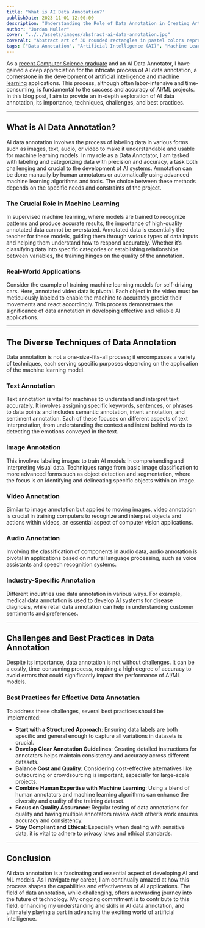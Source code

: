 ```yaml
---
title: "What is AI Data Annotation?"
publishDate: 2023-11-01 12:00:00
description: "Understanding the Role of Data Annotation in Creating Artificial Intelligence."
author: "Jordan Muller"
cover: "../../assets/images/abstract-ai-data-annotation.jpg"
coverAlt: "Abstract art of 3D rounded rectangles in pastel colors representing AI data annotation, floating and overlapping against a white backdrop."
tags: ["Data Annotation", "Artificial Intelligence (AI)", "Machine Learning (ML)"]
---
```


As a [recent Computer Science graduate](/blog/graduating-with-bachelors-in-comp-sci/) and an AI Data Annotator, I have gained a deep appreciation for the intricate process of AI data annotation, a cornerstone in the development of [artificial intelligence](/blog/tags/Artificial%20Intelligence) and [machine learning](/blog/tags/Machine%20Learning) applications. This process, although often labor-intensive and time-consuming, is fundamental to the success and accuracy of AI/ML projects. In this blog post, I aim to provide an in-depth exploration of AI data annotation, its importance, techniques, challenges, and best practices.

---

## What is AI Data Annotation?

AI data annotation involves the process of labeling data in various forms such as images, text, audio, or video to make it understandable and usable for machine learning models. In my role as a Data Annotator, I am tasked with labeling and categorizing data with precision and accuracy, a task both challenging and crucial to the development of AI systems. Annotation can be done manually by human annotators or automatically using advanced machine learning algorithms and tools. The choice between these methods depends on the specific needs and constraints of the project.

### The Crucial Role in Machine Learning

In supervised machine learning, where models are trained to recognize patterns and produce accurate results, the importance of high-quality annotated data cannot be overstated. Annotated data is essentially the teacher for these models, guiding them through various types of data inputs and helping them understand how to respond accurately. Whether it’s classifying data into specific categories or establishing relationships between variables, the training hinges on the quality of the annotation.

### Real-World Applications

Consider the example of training machine learning models for self-driving cars. Here, annotated video data is pivotal. Each object in the video must be meticulously labeled to enable the machine to accurately predict their movements and react accordingly. This process demonstrates the significance of data annotation in developing effective and reliable AI applications.

---

## The Diverse Techniques of Data Annotation

Data annotation is not a one-size-fits-all process; it encompasses a variety of techniques, each serving specific purposes depending on the application of the machine learning model.

### Text Annotation

Text annotation is vital for machines to understand and interpret text accurately. It involves assigning specific keywords, sentences, or phrases to data points and includes semantic annotation, intent annotation, and sentiment annotation. Each of these focuses on different aspects of text interpretation, from understanding the context and intent behind words to detecting the emotions conveyed in the text.

### Image Annotation

This involves labeling images to train AI models in comprehending and interpreting visual data. Techniques range from basic image classification to more advanced forms such as object detection and segmentation, where the focus is on identifying and delineating specific objects within an image.

### Video Annotation

Similar to image annotation but applied to moving images, video annotation is crucial in training computers to recognize and interpret objects and actions within videos, an essential aspect of computer vision applications.

### Audio Annotation

Involving the classification of components in audio data, audio annotation is pivotal in applications based on natural language processing, such as voice assistants and speech recognition systems.

### Industry-Specific Annotation

Different industries use data annotation in various ways. For example, medical data annotation is used to develop AI systems for disease diagnosis, while retail data annotation can help in understanding customer sentiments and preferences.

---

## Challenges and Best Practices in Data Annotation

Despite its importance, data annotation is not without challenges. It can be a costly, time-consuming process, requiring a high degree of accuracy to avoid errors that could significantly impact the performance of AI/ML models.

### Best Practices for Effective Data Annotation

To address these challenges, several best practices should be implemented:

- **Start with a Structured Approach**: Ensuring data labels are both specific and general enough to capture all variations in datasets is crucial.
- **Develop Clear Annotation Guidelines**: Creating detailed instructions for annotators helps maintain consistency and accuracy across different datasets.
- **Balance Cost and Quality**: Considering cost-effective alternatives like outsourcing or crowdsourcing is important, especially for large-scale projects.
- **Combine Human Expertise with Machine Learning**: Using a blend of human annotators and machine learning algorithms can enhance the diversity and quality of the training dataset.
- **Focus on Quality Assurance**: Regular testing of data annotations for quality and having multiple annotators review each other’s work ensures accuracy and consistency.
- **Stay Compliant and Ethical**: Especially when dealing with sensitive data, it is vital to adhere to privacy laws and ethical standards.

---

## Conclusion

AI data annotation is a fascinating and essential aspect of developing AI and ML models. As I navigate my career, I am continually amazed at how this process shapes the capabilities and effectiveness of AI applications. The field of data annotation, while challenging, offers a rewarding journey into the future of technology. My ongoing commitment is to contribute to this field, enhancing my understanding and skills in AI data annotation, and ultimately playing a part in advancing the exciting world of artificial intelligence.